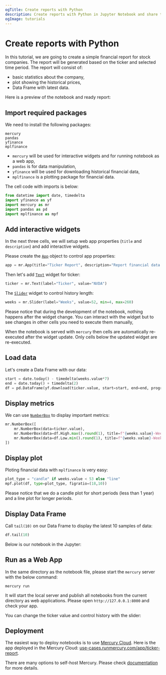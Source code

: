 ```yaml
---
ogTitle: Create reports with Python
description: Create reports with Python in Jupyter Notebook and share them as web apps with Mercury framework
ogImage: tutorials
---
```




# Create reports with Python

In this tutorial, we are going to create a simple financial report for stock companies. The report will be generated based on the ticker and selected time period.
The report will consist of:

- basic statistics about the company,
- plot showing the historical prices,
- Data Frame with latest data.

Here is a preview of the notebook and ready report:
<Screenshot src={demoGif} alt="Report created in Mercury from Python notebook" />

## Import required packages


We need to install the following packages:

```
mercury
pandas
yfinance
mplfinance
```

- `mercury` will be used for interactive widgets and for running notebook as a web app,
- `pandas` is for data manipulation,
- `yfinance` will be used for downloading historical financial data,
- `mplfinance` is a plotting package for financial data.

The cell code with imports is below:

```python
from datetime import date, timedelta
import yfinance as yf
import mercury as mr
import pandas as pd
import mplfinance as mpf
```

## Add interactive widgets

In the next three cells, we will setup web app properties (`title` and `description`) and add interactive widgets.

Please create the [`App`](/docs/input-widgets/app/) object to control app properties:

```python
app = mr.App(title="Ticker Report", description="Report financial data for selected ticker")
```

Then let's add [`Text`](/docs/input-widgets/text/) widget for ticker:

```python
ticker = mr.Text(label="Ticker", value="NVDA")
```

The [`Slider`](/docs/input-widgets/slider/) widget to control history length:

```python
weeks = mr.Slider(label="Weeks", value=52, min=4, max=260)
```

<Callout type="info">
Please notice that during the development of the notebook, nothing happens after the widget change. You can interact with the widget but to see changes in other cells you need to execute them manually,

When the notebook is served with `mercury` then cells are automatically re-executed after the widget update. Only cells below the updated widget are re-executed.
</Callout>


## Load data

Let's create a Data Frame with our data:

```python
start = date.today() - timedelta(weeks.value*7)
end = date.today() + timedelta(2)
df = pd.DataFrame(yf.download(ticker.value, start=start, end=end, progress=False))
```

## Display metrics

We can use [`NumberBox`](/docs/output-widgets/numberbox/) to display important metrics:

```python
mr.NumberBox([
    mr.NumberBox(data=ticker.value),
    mr.NumberBox(data=df.High.max().round(1), title=f"{weeks.value}-Week High"),
    mr.NumberBox(data=df.Low.min().round(1), title=f"{weeks.value}-Week Low")
])
```

## Display plot 

Ploting financial data with `mplfinance` is very easy:

```python
plot_type = "candle" if weeks.value < 53 else "line"
mpf.plot(df, type=plot_type, figratio=(18,10))
```

Please notice that we do a candle plot for short periods (less than 1 year) and a line plot for longer periods.

## Display Data Frame 

Call `tail(10)` on our Data Frame to display the latest 10 samples of data:

```python
df.tail(10)
```

Below is our notebook in the Jupyter:
<Screenshot src={notebookGif} alt="Python notebook used to create report" />

## Run as a Web App

In the same directory as the notebook file, please start the `mercury` server with the below command:

```
mercury run
```

It will start the local server and publish all notebooks from the current directory as web applications. Please open `http://127.0.0.1:8000` and check your app.

You can change the ticker value and control history with the slider:
<Screenshot src={reportMsftGif} alt="Report created from Python notebook" />

## Deployment

The easiest way to deploy notebooks is to use [Mercury Cloud](https://cloud.runmercury.com). Here is the app deployed in the Mercury Cloud: [use-cases.runmercury.com/app/ticker-report](https://use-cases.runmercury.com/app/ticker-report).

There are many options to self-host Mercury. Please check [documentation](/docs/) for more details.
